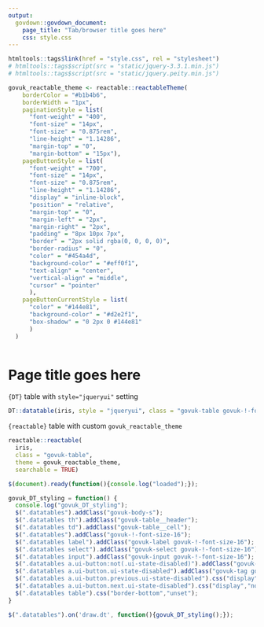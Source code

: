 ```yaml
---
output:
  govdown::govdown_document:
    page_title: "Tab/browser title goes here"
    css: style.css
---
```


``` r
htmltools::tags$link(href = "style.css", rel = "stylesheet")
# htmltools::tags$script(src = "static/jquery-3.3.1.min.js")
# htmltools::tags$script(src = "static/jquery.peity.min.js")

govuk_reactable_theme <- reactable::reactableTheme(
    borderColor = "#b1b4b6",
    borderWidth = "1px",
    paginationStyle = list(
      "font-weight" = "400",
      "font-size" = "14px",
      "font-size" = "0.875rem",
      "line-height" = "1.14286",
      "margin-top" = "0",
      "margin-bottom" = "15px"),
    pageButtonStyle = list(
      "font-weight" = "700",
      "font-size" = "14px",
      "font-size" = "0.875rem",
      "line-height" = "1.14286",
      "display" = "inline-block",
      "position" = "relative",
      "margin-top" = "0",
      "margin-left" = "2px",
      "margin-right" = "2px",
      "padding" = "8px 10px 7px",
      "border" = "2px solid rgba(0, 0, 0, 0)",
      "border-radius" = "0",
      "color" = "#454a4d",
      "background-color" = "#eff0f1",
      "text-align" = "center",
      "vertical-align" = "middle",
      "cursor" = "pointer"
      ),
    pageButtonCurrentStyle = list(
      "color" = "#144e81",
      "background-color" = "#d2e2f1",
      "box-shadow" = "0 2px 0 #144e81"
      )
  )

```

``` r

```

# Page title goes here

`{DT}` table with `style="jqueryui"` setting

```r
DT::datatable(iris, style = "jqueryui", class = "govuk-table govuk-!-font-size-16", elementId = "tbl1")
```


`{reactable}` table with custom `govuk_reactable_theme`

```r
reactable::reactable(
  iris,
  class = "govuk-table",
  theme = govuk_reactable_theme,
  searchable = TRUE)
```

<!-- No content -->

``` js

$(document).ready(function(){console.log("loaded");});

govuk_DT_styling = function() {
  console.log("govuk_DT_styling");
  $(".datatables").addClass("govuk-body-s");
  $(".datatables th").addClass("govuk-table__header");
  $(".datatables td").addClass("govuk-table__cell");
  $(".datatables").addClass("govuk-!-font-size-16");
  $(".datatables label").addClass("govuk-label govuk-!-font-size-16");
  $(".datatables select").addClass("govuk-select govuk-!-font-size-16");
  $(".datatables input").addClass("govuk-input govuk-!-font-size-16");
  $(".datatables a.ui-button:not(.ui-state-disabled)").addClass("govuk-tag govuk-tag--grey govuk-!-font-size-14");
  $(".datatables a.ui-button.ui-state-disabled").addClass("govuk-tag govuk-tag--blue govuk-!-font-size-14");
  $(".datatables a.ui-button.previous.ui-state-disabled").css("display","none");
  $(".datatables a.ui-button.next.ui-state-disabled").css("display","none");
  $(".datatables table").css("border-bottom","unset");
}

$(".datatables").on('draw.dt', function(){govuk_DT_styling();});

```
